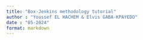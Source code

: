 ---
title: "Box-Jenkins methodology tutorial"
author : "Youssef EL HACHEM & Elvis GABA-KPAYEDO"
date : "05-2024"
format: markdown
---
